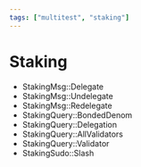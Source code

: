 ```yaml
---
tags: ["multitest", "staking"]
---
```


# Staking

- StakingMsg::Delegate
- StakingMsg::Undelegate
- StakingMsg::Redelegate
- StakingQuery::BondedDenom
- StakingQuery::Delegation
- StakingQuery::AllValidators
- StakingQuery::Validator
- StakingSudo::Slash
